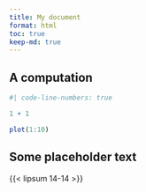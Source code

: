 ```yaml
---
title: My document
format: html
toc: true
keep-md: true
---
```


## A computation

```r
#| code-line-numbers: true

1 + 1
```  

```r
plot(1:10)
```

## Some placeholder text

{{< lipsum 14-14 >}}